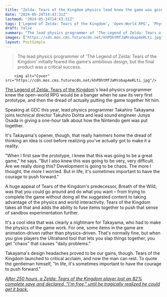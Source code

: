 ```yaml
---
title: "Zelda: Tears of the Kingdom physics lead knew the game was going to be 'great' when he saw its first prototype, but then reality hit: 'Are we really doing this? Development is going to be chaos'"
date: "2024-05-24T14:43:31Z"
lastmod: "2024-05-24T14:43:31Z"
tags: ['Legend of Zelda: Tears of the Kingdom', 'Open-World RPG', 'Physics', 'Game Design', 'Breath of the Wild']
draft: false
summary: "The lead physics programmer of 'The Legend of Zelda: Tears of the Kingdom' initially feared the game's ambitious design, but the final product was a critical success."
images: ["https://cdn.mos.cms.futurecdn.net/khPDhtMfJaMrobap4eRLti.jpg"]
layout: PostSimple
---
```

> The lead physics programmer of 'The Legend of Zelda: Tears of the Kingdom' initially feared the game's ambitious design, but the final product was a critical success.


        <img alt="Cover" src="https://cdn.mos.cms.futurecdn.net/khPDhtMfJaMrobap4eRLti.jpg"/>
        
[The Legend of Zelda: Tears of the Kingdom](https://www.gamesradar.com/legend-of-zelda-tears-of-the-kingdom-guide/)'s lead physics programmer knew the open-world RPG would be a banger when he saw its very first prototype, and then the dread of actually putting the game together hit him.

Speaking at GDC this year, lead physics programmer Takahiro Takayama joins technical director Takuhiro Dohta and lead sound engineer Junya Osada in giving a one-hour talk about how the Nintendo gem was put together. 

It's Takayama's opener, though, that really hammers home the dread of thinking an idea is cool before realizing you've actually got to make it a reality. 

"When I first saw the prototype, I knew that this was going to be a great game," he says. "But I also knew this was going to be very, very difficult. Are we really doing this? Development is going to be chaos. The more I thought, the more I worried. But in life, it's sometimes important to have the courage to push forward." 

A huge appeal of Tears of the Kingdom's predecessor, Breath of the Wild, was that you could go around and do what you want – from trying to complete the game without doing all the suggested content to taking advantage of the physics and world interactivity. Tears of the Kingdom takes all that and adds the ability to fuse items together to push that sense of sandbox experimentation further. 

It's a cool idea that was clearly a nightmare for Takayama, who had to make the physics of the game work. For one, some items in the game are animation-driven rather than physics-driven. That's normally fine, but when you give players the Ultrahand tool that lets you slap things together, you get "chaos" that causes "daily problems." 

Takayama's design headaches proved to be our gains, though. Tears of the Kingdom launched to critical acclaim, and now the man can rest. To quote the gentleman himself, "In life, it's sometimes important to have the courage to push forward." 

[<em>After 250 hours, a Zelda: Tears of the Kingdom player lost an 82% complete save and declared, "I'm free," until he tragically realized he could get it back.</em>](https://www.gamesradar.com/games/the-legend-of-zelda/after-250-hours-a-zelda-tears-of-the-kingdom-player-lost-an-82-complete-save-and-declared-im-free-until-he-tragically-realized-he-could-get-it-back/)
        